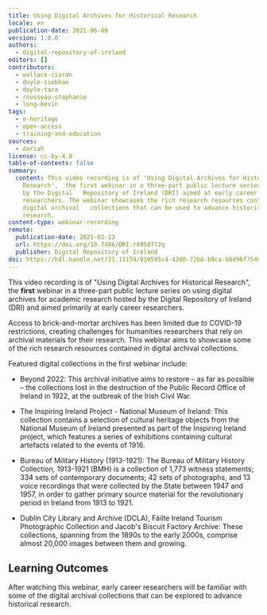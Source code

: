 ```yaml
---
title: Using Digital Archives for Historical Research
locale: en
publication-date: 2021-06-09
version: 1.0.0
authors:
  - digital-repository-of-ireland
editors: []
contributors:
  - wallace-ciaran
  - doyle-siobhan
  - doyle-tara
  - rousseau-stephanie
  - long-kevin
tags:
  - e-heritage
  - open-access
  - training-and-education
sources:
  - dariah
license: cc-by-4.0
table-of-contents: false
summary:
  content: This video recording is of 'Using Digital Archives for Historical
    Research',  the first webinar in a three-part public lecture series hosted
    by the Digital   Repository of Ireland (DRI) aimed at early career
    researchers. The webinar showcases the rich research resources contained in
    digital archival   collections that can be used to advance historical
    research.
content-type: webinar-recording
remote:
  publication-date: 2021-02-23
  url: https://doi.org/10.7486/DRI.r4958772q
  publisher: Digital Repository of Ireland
doi: https://hdl.handle.net/21.11159/019595c4-42d0-72b8-b9ca-68d96f7549f2
---
```

This video recording is of "Using Digital Archives for Historical Research", the **first** webinar in a three-part public lecture series on using digital archives for academic research hosted by the Digital Repository of Ireland (DRI) and aimed primarily at early career researchers.

Access to brick-and-mortar archives has been limited due to COVID-19 restrictions, creating challenges for humanities researchers that rely on archival materials for their research. This webinar aims to showcase some of the rich research resources contained in digital archival collections.

Featured digital collections in the first webinar include:

* Beyond 2022: This archival initiative aims to restore – as far as possible – the collections lost in the destruction of the Public Record Office of Ireland in 1922, at the outbreak of the Irish Civil War.

* The Inspiring Ireland Project - National Museum of Ireland: This collection contains a selection of cultural heritage objects from the National Museum of Ireland presented as part of the Inspiring Ireland project, which features a series of exhibitions containing cultural artefacts related to the events of 1916.

* Bureau of Military History (1913-1921): The Bureau of Military History Collection, 1913-1921 (BMH) is a collection of 1,773 witness statements; 334 sets of contemporary documents; 42 sets of photographs, and 13 voice recordings that were collected by the State between 1947 and 1957, in order to gather primary source material for the revolutionary period in Ireland from 1913 to 1921.

* Dublin City Library and Archive (DCLA), Fáilte Ireland Tourism Photographic Collection and Jacob's Biscuit Factory Archive: These collections, spanning from the 1890s to the early 2000s, comprise almost 20,000 images between them and growing.

## Learning Outcomes

After watching this webinar, early career researchers will be familiar with some of the digital archival collections that can be explored to advance historical research.

<ExternalResource title="Interested in learning more?" subtitle="Using Digital Archives for Historical Research" url="https://doi.org/10.7486/DRI.r4958772q" />

